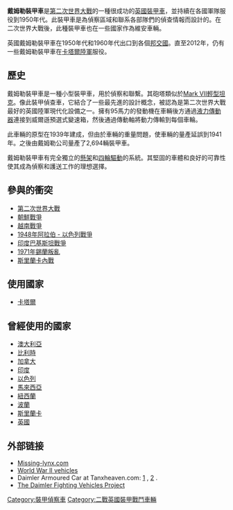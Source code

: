 {{unreferenced|time=2017-06-02T16:34:46+00:00}}
{{Infobox Weapon
|         name=戴姆勒裝甲車
|        image=[[Image:Daimler_Armoured_Car_Mark_2.jpg|300 px]]
|      caption=戴姆勒裝甲車Mk II
|origin=[[英國|英國]]
| manufacturer=[[戴姆勒公司|戴姆勒]]
|number=2,694
|is_vehicle=yes
|is_UK=yes
|type=[[裝甲偵察車|裝甲偵察車]]
|       length={{convert|4|m|ftin|disp=flip}}
|        width={{convert|2.46|m|ftin|disp=flip}}
|       height={{convert|2.26|m|ftin|disp=flip}}
|       weight=7.6噸
|   suspension=4 × 4 wheel, independent coil spring
|transmission=5 speed (both directions) with fluid flywheel
|   speed={{convert|80|km/h|mph|disp=flip}}
|        vehicle_range={{convert|320|km|mi|disp=flip}}
|      primary_armament=[[QF_2磅炮|QF 2磅炮]]，備彈52發。
|    secondary_armament=1 × coaxial 7.92 mm [[貝莎機槍|貝莎機槍]]，備彈2,700發。<br> 1 × 0.303 (7.7 mm) [[維克斯機槍|維克斯機槍]]，備彈2,300發。火箭(只有部分裝) 備彈4發
|       armour=7–16 mm
|       engine=Daimler 27 4.1 litre 6-cylinder [[gasoline_engine|petrol]]
| engine_power=95 hp (71 kW)
|     pw_ratio=12.5 hp/tonne
|         crew=3
}} 
'''戴姆勒裝甲車'''是[[第二次世界大戰|第二次世界大戰]]的一種很成功的[[英國|英國]][[裝甲車|裝甲車]]，並持續在各國軍隊服役到1950年代。此裝甲車是為偵察區域和聯系各部隊們的偵查情報而設計的。在二次世界大戰後，此種裝甲車也在一些國家作為維安車輛。

英國戴姆勒裝甲車在1950年代和1960年代出口到各個[[邦交國|邦交國]]。直至2012年，仍有一些戴姆勒裝甲車在[[卡塔爾陸軍|卡塔爾陸軍]]服役。

==歷史==
戴姆勒裝甲車是一種小型裝甲車，用於偵察和聯繫。其砲塔類似於[[Mark_VII輕型坦克|Mark VII輕型坦克]]。像此裝甲偵查車，它結合了一些最先進的設計概念，被認為是第二次世界大戰最好的英國陸軍現代化設備之一。擁有95馬力的發動機在車輛後方通過[[液力傳動器|液力傳動器]]連接到威爾遜預選式變速箱，然後通過傳動軸將動力傳輸到每個車輪。

此車輛的原型在1939年建成，但由於車輛的重量問題，使車輛的量產延誤到1941年。之後由戴姆勒公司量產了2,694輛裝甲車。

戴姆勒裝甲車有完全獨立的[[懸架|懸架]]和[[四輪驅動|四輪驅動]]的系統。其堅固的車體和良好的可靠性使其成為偵察和護送工作的理想選擇。

==參與的衝突==
* [[第二次世界大戰|第二次世界大戰]]
* [[朝鮮戰爭|朝鮮戰爭]]
* [[越南戰爭|越南戰爭]]
* [[1948年阿拉伯_-_以色列戰爭|1948年阿拉伯 - 以色列戰爭]]
* [[印度巴基斯坦戰爭|印度巴基斯坦戰爭]]
* [[1971年錫蘭叛亂|1971年錫蘭叛亂]]
* [[斯里蘭卡內戰|斯里蘭卡內戰]]
==使用國家==
* [[卡塔爾|卡塔爾]]
==曾經使用的國家==
* [[澳大利亞|澳大利亞]]
* [[比利時|比利時]]
* [[加拿大|加拿大]]
* [[印度|印度]]
* [[以色列|以色列]]
* [[馬來西亞|馬來西亞]]
* [[紐西蘭|紐西蘭]]
* [[波蘭|波蘭]]
* [[斯里蘭卡|斯里蘭卡]]
* [[英國|英國]]
==外部链接==
{{Commons|Daimler armoured car|Daimler Armoured Car}}
* [http://www.missing-lynx.com/articles/britain/pbdaim.htm Missing-lynx.com] {{Wayback|url=http://www.missing-lynx.com/articles/britain/pbdaim.htm |date=20190917123128 }}
* [https://web.archive.org/web/20051227025833/http://www.wwiivehicles.com/unitedkingdom/armoured_car/armored_cars.html World War II vehicles]
* Daimler Armoured Car at Tanxheaven.com: [http://tanxheaven.com/ljs/daimlermk1armouredcarljs/daimlermk1armouredcarljs.htm] {{Wayback|url=http://tanxheaven.com/ljs/daimlermk1armouredcarljs/daimlermk1armouredcarljs.htm |date=20200621053454 }}, [http://tanxheaven.com/fedcol/daimlermk1/daimlermk1.htm] {{Wayback|url=http://tanxheaven.com/fedcol/daimlermk1/daimlermk1.htm |date=20200621053455 }}.
* [http://www.daimler-fighting-vehicles.co.uk The Daimler Fighting Vehicles Project] {{Wayback|url=http://www.daimler-fighting-vehicles.co.uk/ |date=20210314193250 }}

{{WWIIBritishAFVs}}

[[Category:裝甲偵察車|Category:裝甲偵察車]]
[[Category:二戰英國裝甲戰鬥車輛|Category:二戰英國裝甲戰鬥車輛]]